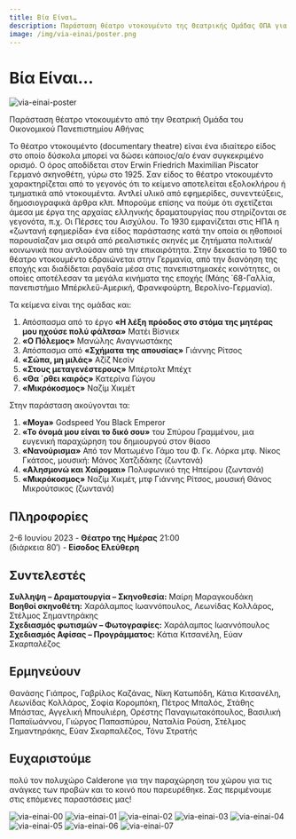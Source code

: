 ```yaml
---
title: Βία Είναι…
description: Παράσταση θέατρο ντοκουμέντο της Θεατρικής Ομάδας ΟΠΑ για τη βία, την κοινωνία και την ανθρώπινη εμπειρία. Κείμενα της ομάδας και αποσπάσματα από Βισνιέκ, Αναγνωστάκη, Ρίτσο, Νεσίν, Μπρεχτ, Γώγου, Χικμέτ. Μουσικές και ζωντανές ερμηνείες σε μια παράσταση που αφηγείται την ιστορία της βίας μέσα από ντοκουμέντα, ποίηση και τραγούδι.
image: /img/via-einai/poster.png
---
```



# Βία Είναι…
![via-einai-poster](/img/via-einai/poster.png)

Παράσταση θέατρο ντοκουμέντο από την Θεατρική Ομάδα του Οικονομικού Πανεπιστημίου Αθήνας

Το θέατρο ντοκουμέντο (documentary theatre) είναι ένα ιδιαίτερο είδος στο οποίο δύσκολα μπορεί να δώσει κάποιος/α/ο έναν συγκεκριμένο ορισμό. Ο όρος αποδίδεται στον  Erwin Friedrich Maximilian Piscator Γερμανό σκηνοθέτη, γύρω στο 1925. Σαν είδος το θέατρο ντοκουμέντο χαρακτηρίζεται από το γεγονός ότι το κείμενο αποτελείται εξολοκλήρου ή τμηματικά από ντοκουμέντα. Αντλεί υλικό από εφημερίδες, συνεντεύξεις, δημοσιογραφικά άρθρα κλπ. Μπορούμε επίσης να πούμε ότι σχετίζεται άμεσα με έργα της αρχαίας ελληνικής δραματουργίας που στηρίζονται σε γεγονότα, π.χ. Οι Πέρσες του Αισχύλου. Το 1930 εμφανίζεται στις ΗΠΑ η «ζωντανή εφημερίδα» ένα είδος παράστασης κατά την οποία οι ηθοποιοί παρουσίαζαν μια σειρά από ρεαλιστικές σκηνές με ζητήματα πολιτικά/κοινωνικά που αντλούσαν από την επικαιρότητα. Στην δεκαετία το 1960 το θέατρο ντοκουμέντο εδραιώνεται στην Γερμανία, από την διανόηση της εποχής και διαδίδεται ραγδαία μέσα στις πανεπιστημιακές κοινότητες, οι οποίες αποτέλεσαν τα μεγάλα κινήματα της εποχής (Μάης ΄68-Γαλλία, πανεπιστήμιο Μπέρκλεϋ-Αμερική, Φρανκφούρτη, Βερολίνο-Γερμανία).

Τα κείμενα είναι της ομάδας και:
1. Απόσπασμα από το έργο **«Η λέξη πρόοδος  στο στόμα της μητέρας μου ηχούσε πολύ φάλτσα»** Ματέι Βίσνιεκ
2. **«Ο Πόλεμος»** Μανώλης Αναγνωστάκης
3. Απόσπασμα από **«Σχήματα της απουσίας»** Γιάννης Ρίτσος
4. **«Σώπα, μη μιλάς»** Αζίζ Νεσίν
5. **«Στους μεταγενέστερους»** Μπέρτολτ Μπέχτ
6. **«Θα ΄ρθει καιρός»** Κατερίνα Γώγου
7. **«Μικρόκοσμος»** Ναζίμ Χικμέτ

Στην παράσταση ακούγονται τα: 
1. **«Moya»** Godspeed You Black Emperor
2. **«Το όνομά μου είναι το δικό σου»** του Σπύρου Γραμμένου, μια ευγενική παραχώρηση του δημιουργού στον θίασο
3. **«Νανούρισμα»** Από τον Ματωμένο Γάμο του Φ. Γκ. Λόρκα μτφ. Νίκος Γκάτσος, μουσική: Μάνος Χατζιδάκης (ζωντανά)
4. **«Αλησμονώ και Χαίρομαι»** Πολυφωνικό της Ηπείρου (ζωντανά)
5. **«Μικρόκοσμος»** Ναζίμ Χικμέτ, μτφ Γιάννης Ρίτσος, μουσική Θάνος Μικρούτσικος (ζωντανά)

## Πληροφορίες
2-6 Ιουνίου 2023 - **Θέατρο της Ημέρας** 21:00  
(διάρκεια 80′) - **Είσοδος Ελεύθερη**

## Συντελεστές
**Συλληψη – Δραματουργία – Σκηνοθεσία:** Μαίρη Μαραγκουδάκη  
**Βοηθοί σκηνοθέτη:** Χαράλαμπος Ιωαννόπουλος, Λεωνίδας Κολλάρος, Στέλμος Σημαντηράκης  
**Σχεδιασμός φωτισμών – Φωτογραφίες:** Χαράλαμπος Ιωαννόπουλος  
**Σχεδιασμός Αφίσας – Προγράμματος:** Κάτια Κιτσανέλη, Εύαν Σκαρπαλέζος

## Ερμηνεύουν
Θανάσης Γιάπρος, Γαβρίλος Καζάνας, Νίκη Κατωπόδη, Κάτια Κιτσανέλη, Λεωνίδας Κολλάρος, Σοφία Κορομπόκη, Πέτρος Μπαλός, Στάθης Μπάστας, Αγγελική Μπουλιέρη, Ορέστης Παναγιωτακόπουλος, Βασιλική Παπαϊωάννου, Γιώργος Παπασπύρου, Ναταλία Ρούση, Στέλμος Σημαντηράκης, Εύαν Σκαρπαλέζος, Τόνυ Στρατής

## Ευχαριστούμε
πολύ τον πολυχώρο Calderone για την παραχώρηση του χώρου για τις ανάγκες των προβών και το κοινό που παρευρέθηκε. Σας περιμένουμε στις επόμενες παραστάσεις μας!

<ResponsiveYouTube videoId="m1oA48XIdqA"/>

![via-einai-00](/img/via-einai/00.png)
![via-einai-01](/img/via-einai/01.png)
![via-einai-02](/img/via-einai/02.png)
![via-einai-03](/img/via-einai/03.png)
![via-einai-04](/img/via-einai/04.png)
![via-einai-05](/img/via-einai/05.png)
![via-einai-06](/img/via-einai/06.png)
![via-einai-07](/img/via-einai/07.png)
